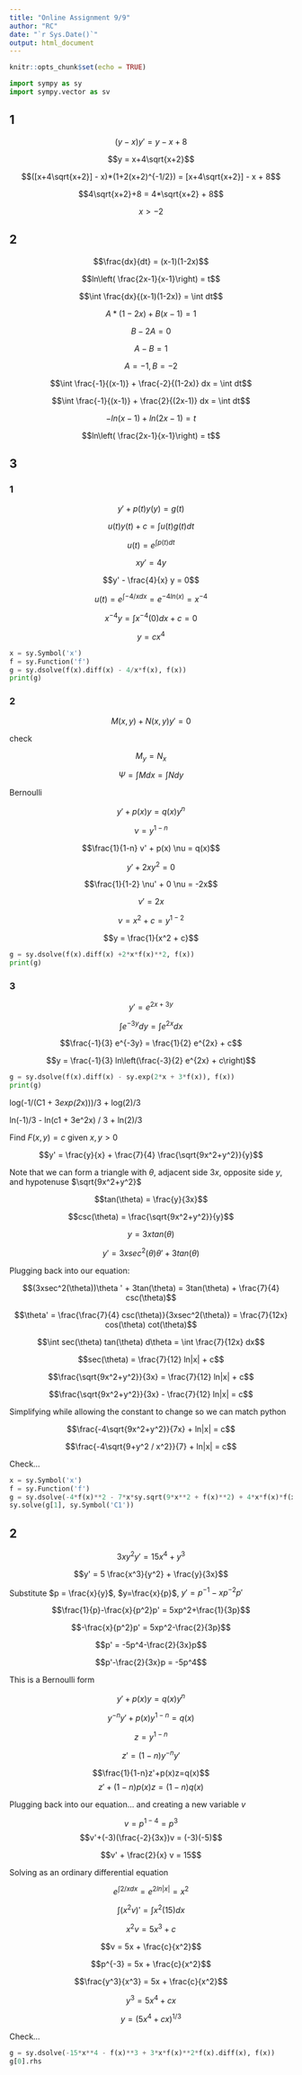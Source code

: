 ```yaml
---
title: "Online Assignment 9/9"
author: "RC"
date: "`r Sys.Date()`"
output: html_document
---
```


```r
knitr::opts_chunk$set(echo = TRUE)
```

```python
import sympy as sy
import sympy.vector as sv
```

## 1

$$(y-x)y'=y-x+8$$

$$y = x+4\sqrt{x+2}$$

$$([x+4\sqrt{x+2}] - x)*(1+2(x+2)^{-1/2}) = [x+4\sqrt{x+2}] - x + 8$$

$$4\sqrt{x+2}+8 = 4*\sqrt{x+2} + 8$$

$$x>-2$$

## 2

$$\frac{dx}{dt} = (x-1)(1-2x)$$

$$ln\left( \frac{2x-1}{x-1}\right) = t$$

$$\int \frac{dx}{(x-1)(1-2x)} = \int dt$$


$$A*(1-2x) + B(x-1) = 1$$

$$B - 2A = 0$$

$$A - B = 1$$

$$A = -1, B = -2$$

$$\int \frac{-1}{(x-1)} + \frac{-2}{(1-2x)} dx = \int dt$$

$$\int \frac{-1}{(x-1)} + \frac{2}{(2x-1)} dx = \int dt$$

$$-ln(x-1) + ln(2x-1) = t$$

$$ln\left( \frac{2x-1}{x-1}\right) = t$$


## 3

### 1

$$y' + p(t) y(y) = g(t)$$

$$u(t) y(t) + c = \int u(t) g(t) dt$$

$$u(t) = e^{\int p(t) dt}$$

$$x y' = 4y$$

$$y' - \frac{4}{x} y = 0$$

$$u(t) = e^{\int -4/x dx} = e^{-4ln(x)} = x^{-4}$$

$$x^{-4} y = \int x^{-4} (0) dx + c = 0$$

$$y = cx^4$$

```python
x = sy.Symbol('x')
f = sy.Function('f')
g = sy.dsolve(f(x).diff(x) - 4/x*f(x), f(x))
print(g)
```

### 2

$$M(x,y) + N(x,y) y' = 0$$

check

$$M_y = N_x$$

$$\Psi = \int M dx = \int N dy$$

Bernoulli

$$y' + p(x) y = q(x) y^n$$

$$\nu = y^{1-n}$$

$$\frac{1}{1-n} v' + p(x) \nu = q(x)$$


$$y' + 2xy^2 = 0$$

$$\frac{1}{1-2} \nu' + 0 \nu = -2x$$

$$\nu' = 2x$$

$$\nu = x^2 + c = y^{1-2}$$

$$y = \frac{1}{x^2 + c}$$

```python
g = sy.dsolve(f(x).diff(x) +2*x*f(x)**2, f(x))
print(g)
```

### 3

$$y' = e^{2x+3y}$$

$$\int e^{-3y} dy = \int e^{2x} dx$$

$$\frac{-1}{3} e^{-3y} = \frac{1}{2} e^{2x} + c$$

$$y = \frac{-1}{3} ln\left(\frac{-3}{2} e^{2x} + c\right)$$

```python
g = sy.dsolve(f(x).diff(x) - sy.exp(2*x + 3*f(x)), f(x))
print(g)
```

log(-1/(C1 + 3*exp(2*x)))/3 + log(2)/3

ln(-1)/3 - ln(c1 + 3e^2x) / 3 + ln(2)/3








Find $F(x,y) = c$ given $x,y > 0$

$$y' = \frac{y}{x} + \frac{7}{4} \frac{\sqrt{9x^2+y^2}}{y}$$

Note that we can form a triangle with $\theta$, adjacent side $3x$, 
opposite side $y$, and hypotenuse $\sqrt{9x^2+y^2}$

$$tan(\theta) = \frac{y}{3x}$$

$$csc(\theta) = \frac{\sqrt{9x^2+y^2}}{y}$$

$$y = 3xtan(\theta)$$

$$y' = 3xsec^2(\theta) \theta ' + 3tan(\theta)$$

Plugging back into our equation:

$$(3xsec^2(\theta))\theta ' + 3tan(\theta) = 3tan(\theta) + \frac{7}{4} csc(\theta)$$

$$\theta' = \frac{\frac{7}{4} csc(\theta)}{3xsec^2(\theta)} = \frac{7}{12x} cos(\theta) cot(\theta)$$

$$\int sec(\theta) tan(\theta) d\theta = \int \frac{7}{12x} dx$$

$$sec(\theta) = \frac{7}{12} ln|x| + c$$

$$\frac{\sqrt{9x^2+y^2}}{3x} = \frac{7}{12} ln|x| + c$$

$$\frac{\sqrt{9x^2+y^2}}{3x} - \frac{7}{12} ln|x| = c$$

Simplifying while allowing the constant to change so we can match python

$$\frac{-4\sqrt{9x^2+y^2}}{7x} + ln|x| = c$$

$$\frac{-4\sqrt{9+y^2 / x^2}}{7} + ln|x| = c$$

Check...

```python
x = sy.Symbol('x')
f = sy.Function('f')
g = sy.dsolve(-4*f(x)**2 - 7*x*sy.sqrt(9*x**2 + f(x)**2) + 4*x*f(x)*f(x).diff(x), f(x))
sy.solve(g[1], sy.Symbol('C1'))
```

## 2

$$3xy^2y' = 15x^4+y^3$$

$$y' = 5 \frac{x^3}{y^2} + \frac{y}{3x}$$

Substitute $p = \frac{x}{y}$, $y=\frac{x}{p}$, $y'=p^{-1}-xp^{-2}p'$

$$\frac{1}{p}-\frac{x}{p^2}p' = 5xp^2+\frac{1}{3p}$$

$$-\frac{x}{p^2}p' = 5xp^2-\frac{2}{3p}$$

$$p' = -5p^4-\frac{2}{3x}p$$

$$p'-\frac{2}{3x}p = -5p^4$$

This is a Bernoulli form

$$y' + p(x)y=q(x)y^n$$

$$y^{-n}y' + p(x)y^{1-n}=q(x)$$

$$z = y^{1-n}$$

$$z' = (1-n)y^{-n}y'$$

$$\frac{1}{1-n}z'+p(x)z=q(x)$$
$$z'+(1-n)p(x)z=(1-n)q(x)$$

Plugging back into our equation... and creating a new variable $v$

$$v = p^{1-4}=p^3$$
$$v'+(-3)(\frac{-2}{3x})v = (-3)(-5)$$

$$v' + \frac{2}{x} v = 15$$

Solving as an ordinary differential equation

$$e^{\int 2/x dx} = e^{2ln|x|} = x^2$$

$$\int (x^2 v)' = \int x^2 (15) dx$$

$$x^2 v = 5x^3 + c$$

$$v = 5x + \frac{c}{x^2}$$

$$p^{-3} = 5x + \frac{c}{x^2}$$

$$\frac{y^3}{x^3} = 5x + \frac{c}{x^2}$$

$$y^3 = 5x^4 + cx$$

$$y = (5x^4 + cx)^{1/3}$$

Check...

```python
g = sy.dsolve(-15*x**4 - f(x)**3 + 3*x*f(x)**2*f(x).diff(x), f(x))
g[0].rhs
```



